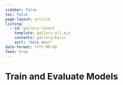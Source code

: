 ```yaml
---
sidebar: false
toc: false
page-layout: article
listing:
  - id: gallery-latest
    template: gallery-all.ejs
    contents: gallery/basic
    sort: "date desc"
date-format: YYYY-MM-DD
feed: true
---
```


# Train and Evaluate Models

::: {#gallery-latest}
:::
